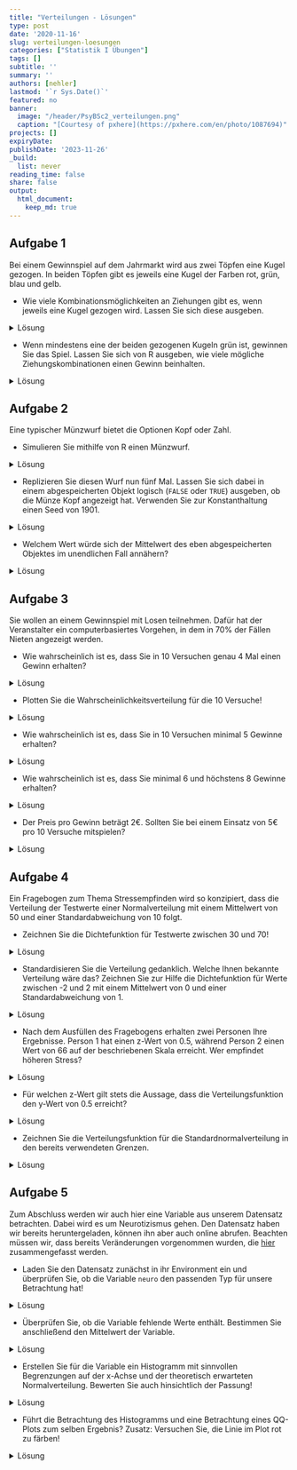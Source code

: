 ```yaml
---
title: "Verteilungen - Lösungen" 
type: post
date: '2020-11-16' 
slug: verteilungen-loesungen 
categories: ["Statistik I Übungen"] 
tags: [] 
subtitle: ''
summary: '' 
authors: [nehler] 
lastmod: '`r Sys.Date()`'
featured: no
banner:
  image: "/header/PsyBSc2_verteilungen.png"
  caption: "[Courtesy of pxhere](https://pxhere.com/en/photo/1087694)"
projects: []
expiryDate: 
publishDate: '2023-11-26'
_build:
  list: never
reading_time: false
share: false
output:
  html_document:
    keep_md: true
---
```


## Aufgabe 1

Bei einem Gewinnspiel auf dem Jahrmarkt wird aus zwei Töpfen eine Kugel gezogen. In beiden Töpfen gibt es jeweils eine Kugel der Farben rot, grün, blau und gelb.

* Wie viele Kombinationsmöglichkeiten an Ziehungen gibt es, wenn jeweils eine Kugel gezogen wird. Lassen Sie sich diese ausgeben.

<details><summary>Lösung</summary>

An dieser Stelle zunächst eine generelle Anmerkung: Für einige der nachfolgenden Aufgaben wird es - wie eigentlich fast immer in `R` - mehrere Lösungswege geben. Die hier gezeigten Wege sind also exemplarische Vorlagen.

```r
topf <- c('rot','gruen','blau','gelb')
kombis <- expand.grid(topf, topf)
nrow(kombis)
```

Es gibt demnach 16 Möglichkeiten.

</details>

* Wenn mindestens eine der beiden gezogenen Kugeln grün ist, gewinnen Sie das Spiel. Lassen Sie sich von R ausgeben, wie viele mögliche Ziehungskombinationen einen Gewinn beinhalten.

<details><summary>Lösung</summary>

```r
kombis$gewinn <- kombis$Var1 == 'gruen'|kombis$Var2 == 'gruen'
sum(kombis$gewinn == TRUE)
```

Die Spalte Gewinn enthält hier in logischer Form Informationen darüber, ob eine der beiden Kugeln grün war. Der vertikale Strich steht dabei für einen oder Zusammenhang. `gewinn` wird `TRUE`, wenn entweder `Var1` oder `Var2` mit `gruen` an dieser Stelle gefüllt ist. Dabei würde auch `TRUE` entstehen, wenn beide logischen Überprüfungen `TRUE` anzeigen. Danach muss also nur noch die Summe der `TRUE` Einträge geprüft werden. Diese ist 7.

</details>

## Aufgabe 2

Eine typischer Münzwurf bietet die Optionen Kopf oder Zahl.

* Simulieren Sie mithilfe von R einen Münzwurf.

<details><summary>Lösung</summary>

```r
muenze <- c('Kopf', 'Zahl')
sample(x = muenze, size = 1)
```

</details>

* Replizieren Sie diesen Wurf nun fünf Mal. Lassen Sie sich dabei in einem abgespeicherten Objekt logisch (`FALSE` oder `TRUE`) ausgeben, ob die Münze Kopf angezeigt hat. Verwenden Sie zur Konstanthaltung einen Seed von 1901.

<details><summary>Lösung</summary>

```r
set.seed(1901)
kopfwurf <- replicate(n = 5, expr = sample(x = muenze, size = 1)=="Kopf")
```

Natürlich wäre es auch möglich, erst die 5 Replikationen in einem Objekt abzulegen und dieses dann auf Kopf-Würfe zu untersuchen. Allerdings kann diese Operation auch gleich in die `replicate` Funktion mit eingebaut werden.

</details>


* Welchem Wert würde sich der Mittelwert des eben abgespeicherten Objektes im unendlichen Fall annähern?

<details><summary>Lösung</summary>

`TRUE` und `FALSE` werden wie bereits besprochen als `1` und `0` in `R` behandelt. Bei unendlichen Würfen sollt man erwarten, dass Kopf und Zahl gleich häufig vorkommen. Demnach stehen in unserem Objekt gleich viele `TRUE` und `FALSE` Angaben. Der Mittelwert würde gegen 0.5 gehen.

</details>

## Aufgabe 3

Sie wollen an einem Gewinnspiel mit Losen teilnehmen. Dafür hat der Veranstalter ein computerbasiertes Vorgehen, in dem in 70% der Fällen Nieten angezeigt werden.

* Wie wahrscheinlich ist es, dass Sie in 10 Versuchen genau 4 Mal einen Gewinn erhalten?

<details><summary>Lösung</summary>

```r
dbinom(x = 4, size = 10, prob = 0.3)
```

</details>

* Plotten Sie die Wahrscheinlichkeitsverteilung für die 10 Versuche!

<details><summary>Lösung</summary>

```r
x <- c(0:10)
probs <- dbinom(x, size = 10, prob = 0.3)
plot(x = x, y = probs, type = "h", xlab = "Häufigkeiten eines Gewinns", ylab = "Wahrscheinlichkeit bei 10 Versuchen")
```

</details>

* Wie wahrscheinlich ist es, dass Sie in 10 Versuchen minimal 5 Gewinne erhalten?

<details><summary>Lösung</summary>

```r
pbinom (q = 4, size = 10, prob = 0.3, lower.tail = FALSE)
```

Durch `q = 4` und `lower.tail = FALSE` werden hier die Werte von 5 bis 10 Gewinnen aufaddiert.

</details>

* Wie wahrscheinlich ist es, dass Sie minimal 6 und höchstens 8 Gewinne erhalten?

<details><summary>Lösung</summary>

```r
pbinom(q = 8, size = 10, prob = 0.3) - pbinom(q = 5, size = 10, prob = 0.3)
```

</details>

* Der Preis pro Gewinn beträgt 2€. Sollten Sie bei einem Einsatz von 5€ pro 10 Versuche mitspielen?

<details><summary>Lösung</summary>

Hier sollte herausgefunden werden, welchen Erwartungswert man für die Teilnahme hat. 30% der Versuche sollten Gewinne sein.

```r
anzahlGewinne <- 10*.3       #Erwartungswert bei 10 Versuchen
GeldErw <- anzahlGewinne * 2 #Erwartungswert in Euro
GeldErw > 5  
```

Die letzte Zeile vergleicht unseren erwarteten Gewinn in Euro mit dem Einsatz. Da der durchschnittliche Gewinn höher ist als der Einsatz - anders als in Gewinnspielen in der realen Welt - sollte man hier wohl mitspielen.

</details>

## Aufgabe 4

Ein Fragebogen zum Thema Stressempfinden wird so konzipiert, dass die Verteilung der Testwerte einer Normalverteilung mit einem Mittelwert von 50 und einer Standardabweichung von 10 folgt.

* Zeichnen Sie die Dichtefunktion für Testwerte zwischen 30 und 70!

<details><summary>Lösung</summary>

```r
curve (expr = dnorm (x, mean = 50, sd = 10),
       from = 30,
       to = 70,
       main = "Dichtefunktion",
       xlab = "Stress-Werte",
       ylab = "Dichte")
```

</details>

* Standardisieren Sie die Verteilung gedanklich. Welche Ihnen bekannte Verteilung wäre das? Zeichnen Sie zur Hilfe die Dichtefunktion für Werte zwischen -2 und 2 mit einem Mittelwert von 0 und einer Standardabweichung von 1.

<details><summary>Lösung</summary>

Die standardisierte Verteilung entspricht der Standardnormalverteilung. Das wird auch durch die Zeichnung verdeutlicht.

```r
curve (expr = dnorm (x, mean = 0, sd = 1),
       from = -2,
       to = 2,
       main = "Standardnormalverteilung",
       xlab = "standardisierte Stress-Werte",
       ylab = "Dichte")
```

</details>

* Nach dem Ausfüllen des Fragebogens erhalten zwei Personen Ihre Ergebnisse. Person 1 hat einen z-Wert von 0.5, während Person 2 einen Wert von 66 auf der beschriebenen Skala erreicht. Wer empfindet höheren Stress?

<details><summary>Lösung</summary>

Ein einfacher Weg ist die Standardisierung des Wertes des Skalenwertes nach der Formel.

```r
(66-50)/10
```

Wir sehen, dass die Person einen höheren z-Wert hat, also mehr Stress empfindet.

</details>

* Für welchen z-Wert gilt stets die Aussage, dass die Verteilungsfunktion den y-Wert von 0.5 erreicht?

<details><summary>Lösung</summary>

Dies gilt stets für einen z-Wert von 0, denn die Dichtefunktion ist symmetrisch mit der möglichen Spiegelung bei 0.

</details>

* Zeichnen Sie die Verteilungsfunktion für die Standardnormalverteilung in den bereits verwendeten Grenzen.

<details><summary>Lösung</summary>

```r
curve (expr = pnorm (x, mean = 0, sd = 1),
       from = -2,
       to = 2,
       main = "Verteilungsfunktion",
       xlab = "standardisierte Testwerte",
       ylab = "F(x)")
```

</details>

## Aufgabe 5

Zum Abschluss werden wir auch hier eine Variable aus unserem Datensatz betrachten. Dabei wird es um Neurotizismus gehen. Den Datensatz haben wir bereits heruntergeladen, können ihn aber auch online abrufen. Beachten müssen wir, dass bereits Veränderungen vorgenommen wurden, die [hier](/lehre/statistik-i/verteilungen/#prep) zusammengefasst werden.

* Laden Sie den Datensatz zunächst in ihr Environment ein und überprüfen Sie, ob die Variable `neuro` den passenden Typ für unsere Betrachtung hat!

<details><summary>Lösung</summary>

```r
load(url('https://pandar.netlify.app/daten/fb22.rda')) 
is.numeric(fb22$neuro)
```

Einladen können wir den Datensatz über den gewohnten Befehl. Wir geben hier die Vorbereitung der anderen Befehle nicht nochmal an, da `neuro` als Variable bereits existiert und der Text hier nicht zu lange werden soll.

Da wir Werte wie den Mittelwert für die Überprüfung der Normalverteilung verwenden wären, ist es nötig, eine numerische Variable vorliegen zu haben (`is.numeric`). Das Resultat `TRUE` zeigt uns an, dass dies gegeben ist. 

</details>

* Überprüfen Sie, ob die Variable fehlende Werte enthält. Bestimmen Sie anschließend den Mittelwert der Variable.

<details><summary>Lösung</summary>
```r
fb22$neuro |> is.na() |> sum()
mean(fb22$neuro) 
```
Beispielsweise können wir die Variable `neuro` als Vektor nehmen und erstmal jeden Eintrag überprüfen, ob er fehlt. Dann würde ein `TRUE` entstehen. Da dieses als 1 gewertet wird, können wir anschließend mit `sum` die Anzahl herausfinden. In diesem Fall ergibt sich 0 - also kein Wert fehlt. Der Mittelwert kann also ohne Eränzungen zu den `NA` mit der Funktion `mean` direkt bestimmt werden.

</details>

* Erstellen Sie für die Variable ein Histogramm mit sinnvollen Begrenzungen auf der x-Achse und der theoretisch erwarteten Normalverteilung. Bewerten Sie auch hinsichtlich der Passung!

<details><summary>Lösung</summary>
```r
hist(fb22$neuro, xlim=c(0,6), main="Score", xlab="", ylab="", prob=T)
curve(dnorm(x, mean=mean(fb22$neuro), sd=sd(fb22$neuro)), add=T)
```
Der Befehl unterscheidet sich zunächst nicht von der Betrachtung im Tutorial. Logischerweise muss nur alles auf die Variable `neuro` angewendet werden. Jedoch sehen wir, dass der Plot leider nicht vollständig angezeigt wird, wenn die Linie der Normalverteilung hinzufügen. Dies könnte durch eine Modifikation der y-Achse `y-lim` umgangen werden.

```r
hist(fb22$neuro, xlim=c(0,6), ylim=c(0,0.6), main="Score", xlab="", ylab="", prob=T)
curve(dnorm(x, mean=mean(fb22$neuro), sd=sd(fb22$neuro)), add=T)
```

Wir sehen leichte Abweichungen des Histogramms von der theoretischen Kurve. Vor allem im unteren Bereich bei einem Wert von 1 bis 1.5 sind Personen, die die Verteilung nicht erwarten würde, während im oberen Teil (über 5) Leute fehlen (was ja auch logisch ist, da es keinen höheren Wert geben konnte aufgrund der Konstruktion der Fragen). Auch wenn diesmal Abweichungen deutlicher zu sehen sind als im Tutorial, würde man noch keine starke Verletzung attestieren, da die Form der Glocke auch gut dargestellt wird.

</details>

* Führt die Betrachtung des Histogramms und eine Betrachtung eines QQ-Plots zum selben Ergebnis? Zusatz: Versuchen Sie, die Linie im Plot rot zu färben!

<details><summary>Lösung</summary>

Wir haben im Tutorial gelernt, dass die Erstellung einer standardisierten Variable die Interpretierbarkeit eines solchen Plots fördern kann. 

```r
fb22$neuro_std <- scale(fb22$neuro, center = T, scale = T)
qqnorm(fb22$neuro_std)
qqline(fb22$neuro_std, col = "red")
```

Der QQ-Plot zeigt ein ähnliches Muster wie das Histogramm. In der empirischen Verteilung gibt es niedrige Werte, die durch die theoretische Verteilung nicht so zu erwarten wären (Person hat einen z-Wert von kleiner -3, obwohl nur kleiner -2 erwartet wird). Die Werte bleiben demnach unter den Erwartungen - streuen zu weit nach links. Auch auf der rechten Seite bleiben unsere empirischen Werte unter den theoretisch erwarteten zurück (liegen unterhalb der Linie - Personen haben z-Werte unter 2, obwohl über 2 erwartet wird). Hier bedeutet dies, dass unsere empirischen Werte nicht weit genug nach rechts streuen.

Trotzdem ist auch hier die Verletzung auf wenige Punkte fokussiert, weshalb wir keine starke Verletzung annehmen. Die Färbung erhalten wir in diesem Fall dadurch, dass wir in `qqline` noch eine Farbe im Argument `col` ergänzen.

</details>
